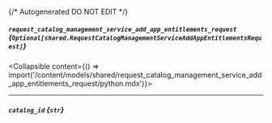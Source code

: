 {/* Autogenerated DO NOT EDIT  */}

##### `request_catalog_management_service_add_app_entitlements_request` *{`Optional[shared.RequestCatalogManagementServiceAddAppEntitlementsRequest]`}*
<Collapsible content={() => import('/content/models/shared/request_catalog_management_service_add_app_entitlements_request/python.mdx')}>
</Collapsible>

---
##### `catalog_id` *{`str`}*


